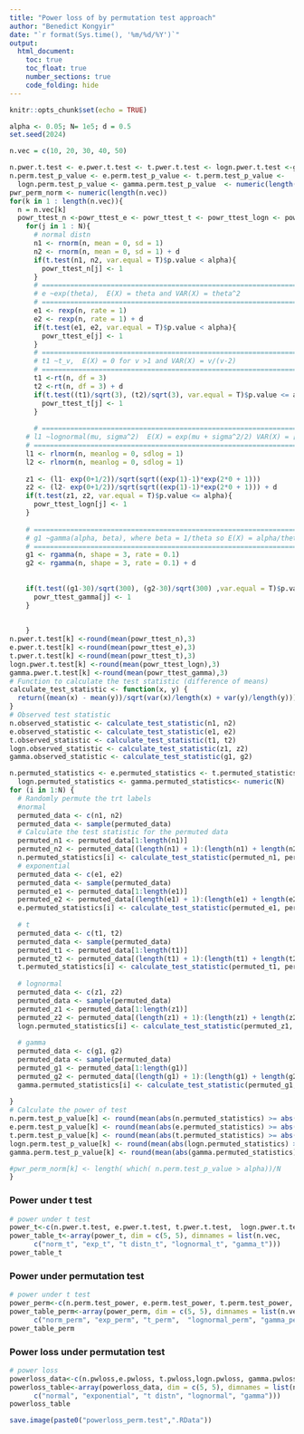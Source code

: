 ```yaml
---
title: "Power loss of by permutation test approach"
author: "Benedict Kongyir"
date: "`r format(Sys.time(), '%m/%d/%Y')`"
output: 
  html_document:
    toc: true
    toc_float: true
    number_sections: true
    code_folding: hide
---
```


```r
knitr::opts_chunk$set(echo = TRUE)

alpha <- 0.05; N= 1e5; d = 0.5
set.seed(2024)

```

```r
n.vec = c(10, 20, 30, 40, 50)

n.pwer.t.test <- e.pwer.t.test <- t.pwer.t.test <- logn.pwer.t.test <-gamma.pwer.t.test <- numeric(length(n.vec))
n.perm.test_p_value <- e.perm.test_p_value <- t.perm.test_p_value <-
  logn.perm.test_p_value <- gamma.perm.test_p_value  <- numeric(length(n.vec))
pwr_perm_norm <- numeric(length(n.vec))
for(k in 1 : length(n.vec)){
  n = n.vec[k]
  powr_ttest_n <-powr_ttest_e <- powr_ttest_t <- powr_ttest_logn <- powr_ttest_gamma <- numeric(N)
    for(j in 1 : N){
      # normal distn
      n1 <- rnorm(n, mean = 0, sd = 1)
      n2 <- rnorm(n, mean = 0, sd = 1) + d
      if(t.test(n1, n2, var.equal = T)$p.value < alpha){
        powr_ttest_n[j] <- 1
      }
      # =====================================================================
      # e ~exp(theta),  E(X) = theta and VAR(X) = theta^2
      # =====================================================================
      e1 <- rexp(n, rate = 1)
      e2 <- rexp(n, rate = 1) + d
      if(t.test(e1, e2, var.equal = T)$p.value < alpha){
        powr_ttest_e[j] <- 1
      }
      # ======================================================================
      # t1 ~t_v,  E(X) = 0 for v >1 and VAR(X) = v/(v-2)
      # ======================================================================
      t1 <-rt(n, df = 3) 
      t2 <-rt(n, df = 3) + d
      if(t.test((t1)/sqrt(3), (t2)/sqrt(3), var.equal = T)$p.value <= alpha){
        powr_ttest_t[j] <- 1
      }
      
      # ===================================================================================================
    # l1 ~lognormal(mu, sigma^2)  E(X) = exp(mu + sigma^2/2) VAR(X) = [exp(sigma^2)-1]exp(2mu + sigma^2)
    # ===================================================================================================
    l1 <- rlnorm(n, meanlog = 0, sdlog = 1)
    l2 <- rlnorm(n, meanlog = 0, sdlog = 1) 
  
    z1 <- (l1- exp(0+1/2))/sqrt(sqrt((exp(1)-1)*exp(2*0 + 1)))
    z2 <- (l2- exp(0+1/2))/sqrt(sqrt((exp(1)-1)*exp(2*0 + 1))) + d
    if(t.test(z1, z2, var.equal = T)$p.value <= alpha){
      powr_ttest_logn[j] <- 1
    }
    
    # ===============================================================================================
    # g1 ~gamma(alpha, beta), where beta = 1/theta so E(X) = alpha/theta and VAR(X) = alpha/(theta)^2
    # ===============================================================================================
    g1 <- rgamma(n, shape = 3, rate = 0.1) 
    g2 <- rgamma(n, shape = 3, rate = 0.1) + d
    
    
    if(t.test((g1-30)/sqrt(300), (g2-30)/sqrt(300) ,var.equal = T)$p.value <= alpha){
      powr_ttest_gamma[j] <- 1
    }
    
    
    }
n.pwer.t.test[k] <-round(mean(powr_ttest_n),3)
e.pwer.t.test[k] <-round(mean(powr_ttest_e),3)
t.pwer.t.test[k] <-round(mean(powr_ttest_t),3)
logn.pwer.t.test[k] <-round(mean(powr_ttest_logn),3)
gamma.pwer.t.test[k] <-round(mean(powr_ttest_gamma),3)
# Function to calculate the test statistic (difference of means)
calculate_test_statistic <- function(x, y) {
  return((mean(x) - mean(y))/sqrt(var(x)/length(x) + var(y)/length(y)))
}
# Observed test statistic
n.observed_statistic <- calculate_test_statistic(n1, n2)
e.observed_statistic <- calculate_test_statistic(e1, e2)
t.observed_statistic <- calculate_test_statistic(t1, t2)
logn.observed_statistic <- calculate_test_statistic(z1, z2)
gamma.observed_statistic <- calculate_test_statistic(g1, g2)

n.permuted_statistics <- e.permuted_statistics <- t.permuted_statistics <- 
  logn.permuted_statistics <- gamma.permuted_statistics<- numeric(N)
for (i in 1:N) {
  # Randomly permute the trt labels
  #normal
  permuted_data <- c(n1, n2)
  permuted_data <- sample(permuted_data)
  # Calculate the test statistic for the permuted data
  permuted_n1 <- permuted_data[1:length(n1)]
  permuted_n2 <- permuted_data[(length(n1) + 1):(length(n1) + length(n2))]
  n.permuted_statistics[i] <- calculate_test_statistic(permuted_n1, permuted_n2)
  # exponential
  permuted_data <- c(e1, e2)
  permuted_data <- sample(permuted_data)
  permuted_e1 <- permuted_data[1:length(e1)]
  permuted_e2 <- permuted_data[(length(e1) + 1):(length(e1) + length(e2))]
  e.permuted_statistics[i] <- calculate_test_statistic(permuted_e1, permuted_e2)
  
  # t
  permuted_data <- c(t1, t2)
  permuted_data <- sample(permuted_data)
  permuted_t1 <- permuted_data[1:length(t1)]
  permuted_t2 <- permuted_data[(length(t1) + 1):(length(t1) + length(t2))]
  t.permuted_statistics[i] <- calculate_test_statistic(permuted_t1, permuted_t2)
  
  # lognormal
  permuted_data <- c(z1, z2)
  permuted_data <- sample(permuted_data)
  permuted_z1 <- permuted_data[1:length(z1)]
  permuted_z2 <- permuted_data[(length(z1) + 1):(length(z1) + length(z2))]
  logn.permuted_statistics[i] <- calculate_test_statistic(permuted_z1, permuted_z2)
  
  # gamma
  permuted_data <- c(g1, g2)
  permuted_data <- sample(permuted_data)
  permuted_g1 <- permuted_data[1:length(g1)]
  permuted_g2 <- permuted_data[(length(g1) + 1):(length(g1) + length(g2))]
  gamma.permuted_statistics[i] <- calculate_test_statistic(permuted_g1, permuted_g2)
  
}
# Calculate the power of test
n.perm.test_p_value[k] <- round(mean(abs(n.permuted_statistics) >= abs(n.observed_statistic)), 3) 
e.perm.test_p_value[k] <- round(mean(abs(e.permuted_statistics) >= abs(e.observed_statistic)), 3)
t.perm.test_p_value[k] <- round(mean(abs(t.permuted_statistics) >= abs(t.observed_statistic)), 3)
logn.perm.test_p_value[k] <- round(mean(abs(logn.permuted_statistics) >= abs(logn.observed_statistic)), 3)
gamma.perm.test_p_value[k] <- round(mean(abs(gamma.permuted_statistics) >= abs(gamma.observed_statistic)), 3)

#pwr_perm_norm[k] <- length( which( n.perm.test_p_value > alpha))/N
}

```

### Power under t test
```r
# power under t test
power_t<-c(n.pwer.t.test, e.pwer.t.test, t.pwer.t.test,  logn.pwer.t.test, gamma.pwer.t.test)
power_table_t<-array(power_t, dim = c(5, 5), dimnames = list(n.vec,
      c("norm_t", "exp_t", "t distn_t", "lognormal_t", "gamma_t")))
power_table_t

```

### Power under permutation test
```r
# power under t test
power_perm<-c(n.perm.test_power, e.perm.test_power, t.perm.test_power,  logn.perm.test_power, gamma.perm.test_power)
power_table_perm<-array(power_perm, dim = c(5, 5), dimnames = list(n.vec,
      c("norm_perm", "exp_perm", "t_perm",  "lognormal_perm", "gamma_perm")))
power_table_perm

```


### Power loss under permutation test
```r
# power loss
powerloss_data<-c(n.pwloss,e.pwloss, t.pwloss,logn.pwloss, gamma.pwloss)
powerloss_table<-array(powerloss_data, dim = c(5, 5), dimnames = list(n.vec,
      c("normal", "exponential", "t distn", "lognormal", "gamma")))
powerloss_table

```



```r
save.image(paste0("powerloss_perm.test",".RData"))
```

